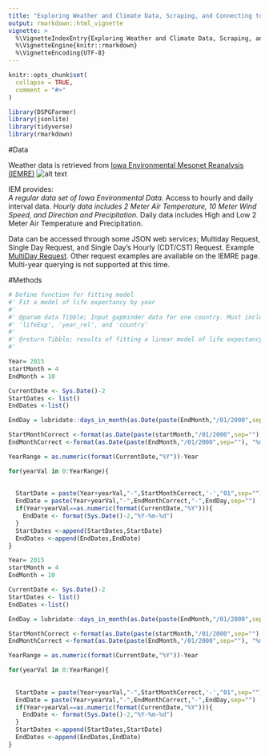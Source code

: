 ```yaml
---
title: "Exploring Weather and Climate Data, Scraping, and Connecting to the Dashboard"
output: rmarkdown::html_vignette
vignette: >
  %\VignetteIndexEntry{Exploring Weather and Climate Data, Scraping, and Connecting to the Dashboard}
  %\VignetteEngine{knitr::rmarkdown}
  %\VignetteEncoding{UTF-8}
---
```


```r
knitr::opts_chunk$set(
  collapse = TRUE,
  comment = "#>"
)
```

```r
library(DSPGFarmer)
library(jsonlite)
library(tidyverse)
library(rmarkdown)
```

#Data

Weather data is retrieved from [Iowa Environmental Mesonet Reanalysis (IEMRE)](https://mesonet.agron.iastate.edu/iemre/) ![alt text](https://mesonet.agron.iastate.edu/images/logo_small.png "IEM")  


IEM provides:  
*A regular data set of Iowa Environmental Data.
*Access to hourly and daily interval data.
*Hourly data includes 2 Meter Air Temperature, 10 Meter Wind Speed, and Direction and Precipitation.
*Daily data includes High and Low 2 Meter Air Temperature and Precipitation.  

Data can be accessed through some JSON web services; Multiday Request, Single Day Request, and Single Day's Hourly (CDT/CST) Request. Example [MultiDay Request](https://mesonet.agron.iastate.edu/iemre/multiday/2010-05-01/2010-09-30/42.54/-96.40/json). Other request examples are available on the IEMRE page. Multi-year querying is not supported at this time. 

  
#Methods

```r
# Define function for fitting model
#' Fit a model of life expectancy by year
#'
#' @param data Tibble; Input gapminder data for one country. Must include columns
#' 'lifeExp', 'year_rel', and 'country'
#'
#' @return Tibble; results of fitting a linear model of life expectancy by year
#' 

Year= 2015
startMonth = 4
EndMonth = 10

CurrentDate <- Sys.Date()-2
StartDates <- list()
EndDates <-list()

EndDay = lubridate::days_in_month(as.Date(paste(EndMonth,"/01/2000",sep="")))

StartMonthCorrect <-format(as.Date(paste(startMonth,"/01/2000",sep=""), "%m/%d/%y"),"%m")
EndMonthCorrect <-format(as.Date(paste(EndMonth,"/01/2000",sep=""), "%m/%d/%y"),"%m")

YearRange = as.numeric(format(CurrentDate,"%Y"))-Year

for(yearVal in 0:YearRange){
  
    
  StartDate = paste(Year+yearVal,"-",StartMonthCorrect,'-',"01",sep="")
  EndDate = paste(Year+yearVal,"-",EndMonthCorrect,"-",EndDay,sep="")
  if(Year+yearVal==as.numeric(format(CurrentDate,"%Y"))){
    EndDate <- format(Sys.Date()-2,"%Y-%m-%d")
  }
  StartDates <-append(StartDates,StartDate)
  EndDates <-append(EndDates,EndDate)
}
```

  
```r
Year= 2015
startMonth = 4
EndMonth = 10

CurrentDate <- Sys.Date()-2
StartDates <- list()
EndDates <-list()

EndDay = lubridate::days_in_month(as.Date(paste(EndMonth,"/01/2000",sep="")))

StartMonthCorrect <-format(as.Date(paste(startMonth,"/01/2000",sep=""), "%m/%d/%y"),"%m")
EndMonthCorrect <-format(as.Date(paste(EndMonth,"/01/2000",sep=""), "%m/%d/%y"),"%m")

YearRange = as.numeric(format(CurrentDate,"%Y"))-Year

for(yearVal in 0:YearRange){
  
    
  StartDate = paste(Year+yearVal,"-",StartMonthCorrect,'-',"01",sep="")
  EndDate = paste(Year+yearVal,"-",EndMonthCorrect,"-",EndDay,sep="")
  if(Year+yearVal==as.numeric(format(CurrentDate,"%Y"))){
    EndDate <- format(Sys.Date()-2,"%Y-%m-%d")
  }
  StartDates <-append(StartDates,StartDate)
  EndDates <-append(EndDates,EndDate)
}
```  

  